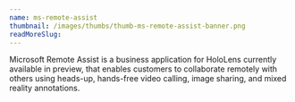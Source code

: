 ```yaml
---
name: ms-remote-assist
thumbnail: /images/thumbs/thumb-ms-remote-assist-banner.png
readMoreSlug:
---
```


Microsoft Remote Assist is a business application for HoloLens currently available in preview, that enables customers to collaborate remotely with others using heads-up, hands-free video calling, image sharing, and mixed reality annotations.
